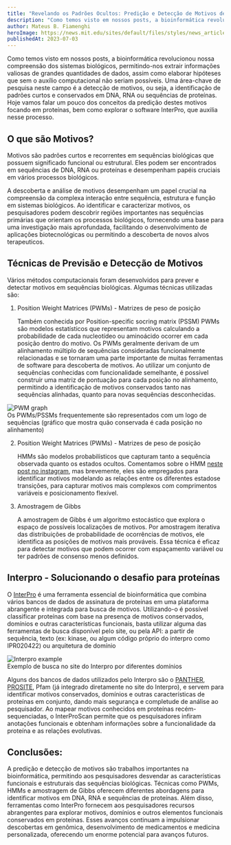```yaml
---
title: "Revelando os Padrões Ocultos: Predição e Detecção de Motivos de Sequências"
description: "Como temos visto em nossos posts, a bioinformática revolucionou nossa compreensão dos sistemas biológicos, permitindo-nos extrair informações valiosas de grandes quantidades de dados, assim como elaborar hipóteses que sem o auxílio computacional não seriam possíveis. Uma área-chave de pesquisa neste campo é a detecção de motivos,"
author: Mateus B. Fiamenghi
heroImage: https://news.mit.edu/sites/default/files/styles/news_article__cover_image__original/public/images/202105/protein-covid.png?itok=uQDGOr3nimage/jpeg
publishedAt: 2023-07-03
---
```



Como temos visto em nossos posts, a bioinformática revolucionou nossa compreensão dos sistemas biológicos, permitindo-nos extrair informações valiosas de grandes quantidades de dados, assim como elaborar hipóteses que sem o auxílio computacional não seriam possíveis. Uma área-chave de pesquisa neste campo é a detecção de motivos, ou seja, a identificação de padrões curtos e conservados em DNA, RNA ou sequências de proteínas. Hoje vamos falar um pouco dos conceitos da predição destes motivos focando em proteínas, bem como explorar o software InterPro, que auxilia nesse processo.

## O que são Motivos?

Motivos são padrões curtos e recorrentes em sequências biológicas que possuem significado funcional ou estrutural. Eles podem ser encontrados em sequências de DNA, RNA ou proteínas e desempenham papéis cruciais em vários processos biológicos.

A descoberta e análise de motivos desempenham um papel crucial na compreensão da complexa interação entre sequência, estrutura e função em sistemas biológicos. Ao identificar e caracterizar motivos, os pesquisadores podem descobrir regiões importantes nas sequências primárias que orientam os processos biológicos, fornecendo uma base para uma investigação mais aprofundada, facilitando o desenvolvimento de aplicações biotecnológicas ou permitindo a descoberta de novos alvos terapeuticos.

## Técnicas de Previsão e Detecção de Motivos

Vários métodos computacionais foram desenvolvidos para prever e detectar motivos em sequências biológicas. Algumas técnicas utilizadas são:

1. Position Weight Matrices (PWMs) - Matrizes de peso de posição

   Também conhecida por Position-specific socring matrix (PSSM) PWMs são modelos estatísticos que representam motivos calculando a probabilidade de cada nucleotídeo ou aminoácido ocorrer em cada posição dentro do motivo. Os PWMs geralmente derivam de um alinhamento múltiplo de sequências consideradas funcionalmente relacionadas e se tornaram uma parte importante de muitas ferramentas de software para descoberta de motivos. Ao utilizar um conjunto de sequências conhecidas com funcionalidade semelhante, é possível construir uma matriz de pontuação para cada posição no alinhamento, permitindo a identificação de motivos conservados tanto nas sequências alinhadas, quanto para novas sequências desconhecidas.

<div class="flex flex-col items-center">
  <Image
    class="mb-0"
    src="https://weblogo.berkeley.edu/img/cap_dna.png"
    alt="PWM graph"
    format="webp"
    width={500}
    height={150}
  />
  <figcaption class="text-center text-sm">
    Os PWMs/PSSMs frequentemente são representados com um logo de sequências
    (gráfico que mostra quão conservada é cada posição no alinhamento)
  </figcaption>
</div>

2. Position Weight Matrices (PWMs) - Matrizes de peso de posição

   HMMs são modelos probabilísticos que capturam tanto a sequência observada quanto os estados ocultos. Comentamos sobre o HMM [neste post no instagram](https://www.instagram.com/p/CtJskChMGDe), mas brevemente, eles são empregados para identificar motivos modelando as relações entre os diferentes estadose transições, para capturar motivos mais complexos com comprimentos variáveis e posicionamento flexível.

3. Amostragem de Gibbs

   A amostragem de Gibbs é um algoritmo estocástico que explora o espaço de possíveis localizações de motivos. Por amostragem iterativa das distribuições de probabilidade de ocorrências de motivos, ele identifica as posições de motivos mais prováveis. Essa técnica é eficaz para detectar motivos que podem ocorrer com espaçamento variável ou ter padrões de consenso menos definidos.

## Interpro - Solucionando o desafio para proteínas

O [InterPro](https://www.ebi.ac.uk/interpro/) é uma ferramenta essencial de bioinformática que combina vários bancos de dados de assinatura de proteínas em uma plataforma abrangente e integrada para busca de motivos. Utilizando-o é possível classificar proteínas com base na presença de motivos conservados, domínios e outras características funcionais, basta utilizar alguma das ferramentas de busca disponível pelo site, ou pela API: a partir de sequência, texto (ex: kinase, ou algum código próprio do interpro como IPR020422) ou arquitetura de domínio

<div class="flex flex-col items-center">
  <Image
    class="mb-0"
    src="https://interpro-documentation.readthedocs.io/en/latest/_images/browse_page.png"
    alt="Interpro example"
    format="webp"
    width={800}
    height={500}
  />
  <figcaption class="text-center text-sm">
    Exemplo de busca no site do Interpro por diferentes domínios
  </figcaption>
</div>

Alguns dos bancos de dados utilizados pelo Interpro são o [PANTHER](http://www.pantherdb.org/), [PROSITE](https://prosite.expasy.org/), Pfam (já integrado diretamente no site do Interpro), e servem para identificar motivos conservados, domínios e outras características de proteínas em conjunto, dando mais segurança e completude de análise ao pesquisador. Ao mapear motivos conhecidos em proteínas recém-sequenciadas, o InterProScan permite que os pesquisadores infiram anotações funcionais e obtenham informações sobre a funcionalidade da proteína e as relações evolutivas.

## Conclusões:

A predição e detecção de motivos são trabalhos importantes na bioinformática, permitindo aos pesquisadores desvendar as características funcionais e estruturais das sequências biológicas. Técnicas como PWMs, HMMs e amostragem de Gibbs oferecem diferentes abordagens para identificar motivos em DNA, RNA e sequências de proteínas. Além disso, ferramentas como InterPro fornecem aos pesquisadores recursos abrangentes para explorar motivos, domínios e outros elementos funcionais conservados em proteínas. Esses avanços continuam a impulsionar descobertas em genômica, desenvolvimento de medicamentos e medicina personalizada, oferecendo um enorme potencial para avanços futuros.
